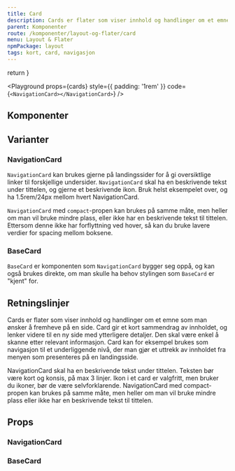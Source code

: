 ```yaml
---
title: Card
description: Cards er flater som viser innhold og handlinger om et emne som man ønsker å fremheve på en side.
parent: Komponenter
route: /komponenter/layout-og-flater/card
menu: Layout & Flater
npmPackage: layout
tags: kort, card, navigasjon
---
```



  return <SEO title={props.pageContext.frontmatter.title} description={props.pageContext.frontmatter.description} pathname={props.pageContext.frontmatter.route} />
}

<PageHeader />

<Playground props={cards} style={{ padding: '1rem' }} code={`<NavigationCard></NavigationCard>`} />
## Komponenter


## Varianter

### NavigationCard

`NavigationCard` kan brukes gjerne på landingssider for å gi oversiktlige linker til forskjellige undersider. `NavigationCard` skal ha en beskrivende tekst under tittelen, og gjerne et beskrivende ikon.
Bruk helst eksempelet over, og ha 1.5rem/24px mellom hvert NavigationCard.

`NavigationCard` med `compact`-propen kan brukes på samme måte, men heller om man vil bruke mindre plass, eller ikke har en beskrivende tekst til tittelen.
Ettersom denne ikke har forflyttning ved hover, så kan du bruke lavere verdier for spacing mellom boksene.

### BaseCard

`BaseCard` er komponenten som `NavigationCard` bygger seg oppå, og kan også brukes direkte, om man skulle ha behov stylingen som `BaseCard` er "kjent" for.

## Retningslinjer

Cards er flater som viser innhold og handlinger om et emne som man ønsker å fremheve på en side.
Card gir et kort sammendrag av innholdet, og lenker videre til en ny side med ytterligere detaljer.
Den skal være enkel å skanne etter relevant informasjon. Card kan for eksempel brukes som navigasjon
til et underliggende nivå, der man gjør et uttrekk av innholdet fra menyen som presenteres på en landingsside.

NavigationCard skal ha en beskrivende tekst under tittelen. Teksten bør være kort og konsis, på max 3 linjer.
Ikon i et card er valgfritt, men bruker du ikoner, bør de være selvforklarende.
NavigationCard med compact-propen kan brukes på samme måte, men heller om man vil bruke mindre plass eller ikke har en beskrivende tekst til tittelen.

## Props

### NavigationCard

<ImportStatement imports="NavigationCard" packageName={props.pageContext.frontmatter.npmPackage} />
<Props componentName="NavigationCard" />

### BaseCard

<ImportStatement imports="BaseCard" packageName={props.pageContext.frontmatter.npmPackage} />
<Props componentName="BaseCard" />
